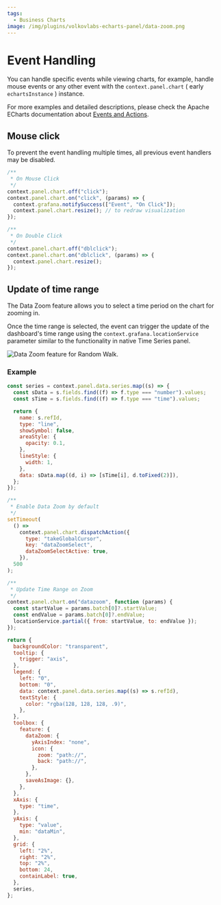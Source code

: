 ```yaml
---
tags:
  - Business Charts
image: /img/plugins/volkovlabs-echarts-panel/data-zoom.png
---
```



# Event Handling

You can handle specific events while viewing charts, for example, handle mouse events or any other event with the `context.panel.chart` ( early `echartsInstance` ) instance.

For more examples and detailed descriptions, please check the Apache ECharts documentation about [Events and Actions](https://apache.github.io/echarts-handbook/en/concepts/event/).

## Mouse click

To prevent the event handling multiple times, all previous event handlers may be disabled.

```js
/**
 * On Mouse Click
 */
context.panel.chart.off("click");
context.panel.chart.on("click", (params) => {
  context.grafana.notifySuccess(["Event", "On Click"]);
  context.panel.chart.resize(); // to redraw visualization
});
```

```js
/**
 * On Double Click
 */
context.panel.chart.off("dblclick");
context.panel.chart.on("dblclick", (params) => {
  context.panel.chart.resize();
});
```

## Update of time range

The Data Zoom feature allows you to select a time period on the chart for zooming in.

Once the time range is selected, the event can trigger the update of the dashboard's time range using the `context.grafana.locationService` parameter similar to the functionality in native Time Series panel.

<Image
  title="Data Zoom feature for Random Walk."
  src="/img/plugins/volkovlabs-echarts-panel/data-zoom.png"
/>

### Example

```js
const series = context.panel.data.series.map((s) => {
  const sData = s.fields.find((f) => f.type === "number").values;
  const sTime = s.fields.find((f) => f.type === "time").values;

  return {
    name: s.refId,
    type: "line",
    showSymbol: false,
    areaStyle: {
      opacity: 0.1,
    },
    lineStyle: {
      width: 1,
    },
    data: sData.map((d, i) => [sTime[i], d.toFixed(2)]),
  };
});

/**
 * Enable Data Zoom by default
 */
setTimeout(
  () =>
    context.panel.chart.dispatchAction({
      type: "takeGlobalCursor",
      key: "dataZoomSelect",
      dataZoomSelectActive: true,
    }),
  500
);

/**
 * Update Time Range on Zoom
 */
context.panel.chart.on("datazoom", function (params) {
  const startValue = params.batch[0]?.startValue;
  const endValue = params.batch[0]?.endValue;
  locationService.partial({ from: startValue, to: endValue });
});

return {
  backgroundColor: "transparent",
  tooltip: {
    trigger: "axis",
  },
  legend: {
    left: "0",
    bottom: "0",
    data: context.panel.data.series.map((s) => s.refId),
    textStyle: {
      color: "rgba(128, 128, 128, .9)",
    },
  },
  toolbox: {
    feature: {
      dataZoom: {
        yAxisIndex: "none",
        icon: {
          zoom: "path://",
          back: "path://",
        },
      },
      saveAsImage: {},
    },
  },
  xAxis: {
    type: "time",
  },
  yAxis: {
    type: "value",
    min: "dataMin",
  },
  grid: {
    left: "2%",
    right: "2%",
    top: "2%",
    bottom: 24,
    containLabel: true,
  },
  series,
};
```

